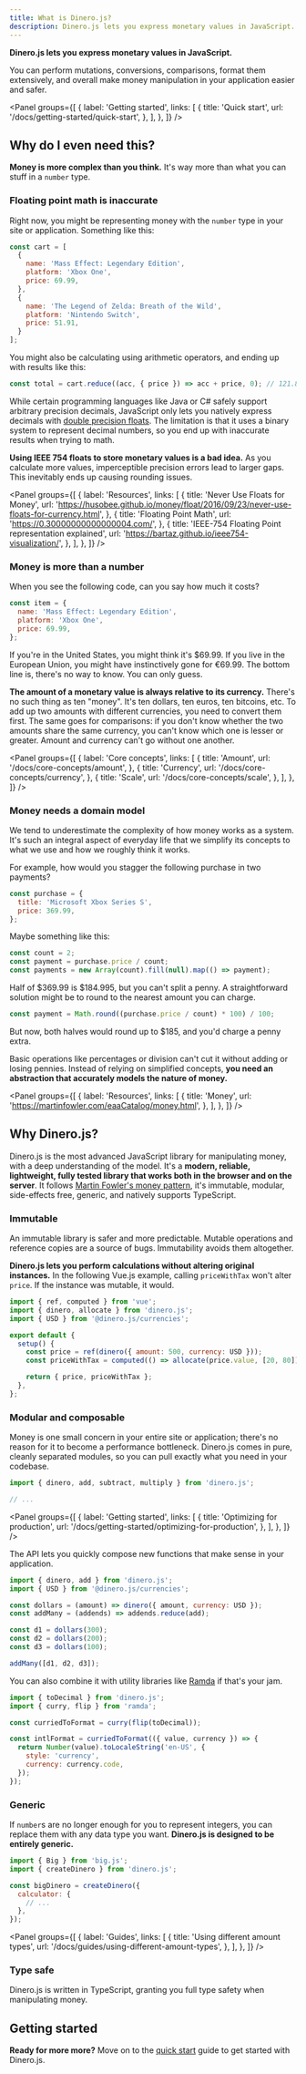```yaml
---
title: What is Dinero.js?
description: Dinero.js lets you express monetary values in JavaScript.
---
```


**Dinero.js lets you express monetary values in JavaScript.**

You can perform mutations, conversions, comparisons, format them extensively, and overall make money manipulation in your application easier and safer.

<Panel
  groups={[
    {
      label: 'Getting started',
      links: [
        {
          title: 'Quick start',
          url: '/docs/getting-started/quick-start',
        },
      ],
    },
  ]}
/>

## Why do I even need this?

**Money is more complex than you think.** It's way more than what you can stuff in a `number` type.

### Floating point math is inaccurate

Right now, you might be representing money with the `number` type in your site or application. Something like this:

```js
const cart = [
  {
    name: 'Mass Effect: Legendary Edition',
    platform: 'Xbox One',
    price: 69.99,
  },
  {
    name: 'The Legend of Zelda: Breath of the Wild',
    platform: 'Nintendo Switch',
    price: 51.91,
  }
];
```

You might also be calculating using arithmetic operators, and ending up with results like this:

```js
const total = cart.reduce((acc, { price }) => acc + price, 0); // 121.89999999999999 😧
```

While certain programming languages like Java or C# safely support arbitrary precision decimals, JavaScript only lets you natively express decimals with [double precision floats](https://wikipedia.org/wiki/IEEE_754). The limitation is that it uses a binary system to represent decimal numbers, so you end up with inaccurate results when trying to math.

**Using IEEE 754 floats to store monetary values is a bad idea.** As you calculate more values, imperceptible precision errors lead to larger gaps. This inevitably ends up causing rounding issues.

<Panel
  groups={[
    {
      label: 'Resources',
      links: [
        {
          title: 'Never Use Floats for Money',
          url: 'https://husobee.github.io/money/float/2016/09/23/never-use-floats-for-currency.html',
        },
        {
          title: 'Floating Point Math',
          url: 'https://0.30000000000000004.com/',
        },
        {
          title: 'IEEE-754 Floating Point representation explained',
          url: 'https://bartaz.github.io/ieee754-visualization/',
        },
      ],
    },
  ]}
/>

### Money is more than a number

When you see the following code, can you say how much it costs?

```js
const item = {
  name: 'Mass Effect: Legendary Edition',
  platform: 'Xbox One',
  price: 69.99,
};
```

If you're in the United States, you might think it's $69.99. If you live in the European Union, you might have instinctively gone for €69.99. The bottom line is, there's no way to know. You can only guess.

**The amount of a monetary value is always relative to its currency.** There's no such thing as ten "money". It's ten dollars, ten euros, ten bitcoins, etc. To add up two amounts with different currencies, you need to convert them
first. The same goes for comparisons: if you don't know whether the two amounts share the same currency, you can't know which one is lesser or greater. Amount and currency can't go without one another.

<Panel
  groups={[
    {
      label: 'Core concepts',
      links: [
        {
          title: 'Amount',
          url: '/docs/core-concepts/amount',
        },
        {
          title: 'Currency',
          url: '/docs/core-concepts/currency',
        },
        {
          title: 'Scale',
          url: '/docs/core-concepts/scale',
        },
      ],
    },
  ]}
/>

### Money needs a domain model

We tend to underestimate the complexity of how money works as a system. It's such an integral aspect of everyday life that we simplify its concepts to what we use and how we roughly think it works.

For example, how would you stagger the following purchase in two payments?

```js
const purchase = {
  title: 'Microsoft Xbox Series S',
  price: 369.99,
};
```

Maybe something like this:

```js
const count = 2;
const payment = purchase.price / count;
const payments = new Array(count).fill(null).map(() => payment);
```

Half of $369.99 is $184.995, but you can't split a penny. A straightforward solution might be to round to the nearest amount you can charge.

```js
const payment = Math.round((purchase.price / count) * 100) / 100;
```

But now, both halves would round up to $185, and you'd charge a penny extra.

Basic operations like percentages or division can't cut it without adding or losing pennies. Instead of relying on simplified concepts, **you need an abstraction that accurately models the nature of money.**

<Panel
  groups={[
    {
      label: 'Resources',
      links: [
        {
          title: 'Money',
          url: 'https://martinfowler.com/eaaCatalog/money.html',
        },
      ],
    },
  ]}
/>

## Why Dinero.js?

Dinero.js is the most advanced JavaScript library for manipulating money, with a deep understanding of the model. It's a **modern, reliable, lightweight, fully tested library that works both in the browser and on the server**. It follows [Martin Fowler's money pattern](https://martinfowler.com/eaaCatalog/money.html), it's immutable, modular, side-effects free, generic, and natively supports TypeScript.

### Immutable

An immutable library is safer and more predictable. Mutable operations and reference copies are a source of bugs. Immutability avoids them altogether.

**Dinero.js lets you perform calculations without altering original instances.** In the following Vue.js example, calling `priceWithTax` won't alter `price`. If the instance was mutable, it would.

```js
import { ref, computed } from 'vue';
import { dinero, allocate } from 'dinero.js';
import { USD } from '@dinero.js/currencies';

export default {
  setup() {
    const price = ref(dinero({ amount: 500, currency: USD }));
    const priceWithTax = computed(() => allocate(price.value, [20, 80])[0]);

    return { price, priceWithTax };
  },
};
```

### Modular and composable

Money is one small concern in your entire site or application; there's no reason for it to become a performance bottleneck. Dinero.js comes in pure, cleanly separated modules, so you can pull exactly what you need in your codebase.

```js
import { dinero, add, subtract, multiply } from 'dinero.js';

// ...
```

<Panel
  groups={[
    {
      label: 'Getting started',
      links: [
        {
          title: 'Optimizing for production',
          url: '/docs/getting-started/optimizing-for-production',
        },
      ],
    },
  ]}
/>

The API lets you quickly compose new functions that make sense in your application.

```js
import { dinero, add } from 'dinero.js';
import { USD } from '@dinero.js/currencies';

const dollars = (amount) => dinero({ amount, currency: USD });
const addMany = (addends) => addends.reduce(add);

const d1 = dollars(300);
const d2 = dollars(200);
const d3 = dollars(100);

addMany([d1, d2, d3]);
```

You can also combine it with utility libraries like [Ramda](https://ramdajs.com/) if that's your jam.

```js
import { toDecimal } from 'dinero.js';
import { curry, flip } from 'ramda';

const curriedToFormat = curry(flip(toDecimal));

const intlFormat = curriedToFormat(({ value, currency }) => {
  return Number(value).toLocaleString('en-US', {
    style: 'currency',
    currency: currency.code,
  });
});
```

### Generic

If `number`s are no longer enough for you to represent integers, you can replace them with any data type you want. **Dinero.js is designed to be entirely generic.**

```js
import { Big } from 'big.js';
import { createDinero } from 'dinero.js';

const bigDinero = createDinero({
  calculator: {
    // ...
  },
});
```

<Panel
  groups={[
    {
      label: 'Guides',
      links: [
        {
          title: 'Using different amount types',
          url: '/docs/guides/using-different-amount-types',
        },
      ],
    },
  ]}
/>

### Type safe

Dinero.js is written in TypeScript, granting you full type safety when manipulating money.

## Getting started

**Ready for more more?** Move on to the [quick start](/docs/getting-started/quick-start) guide to get started with Dinero.js.
